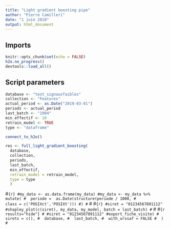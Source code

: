 ```yaml
---
title: "Light gradient boosting pipe"
author: "Pierre Camilleri"
date: "1 juin 2018"
output: html_document
---
```


## Imports
```r
knitr::opts_chunk$set(echo = FALSE)
h2o.no_progress()
devtools::load_all()
```

## Script parameters
```r
database <- "test_signauxfaibles"
collection <- "Features"
actual_period <- as.Date("2019-03-01")
periods <- actual_period
last_batch <- "1904"
min_effectif <- 10
retrain_model <- TRUE
type <- "dataframe"
```

```r
connect_to_h2o()
```

```r
res <- full_light_gradient_boosting(
  database,
  collection,
  periods,
  last_batch,
  min_effectif,
  retrain_model = retrain_model,
  type = type
  )
```

#```{r}
#my_data <- as.data.frame(my_data)
#my_data <- my_data %>% mutate(
#  periode =  as.Date(structure(periode / 1000,
#                               class = c('POSIXct','POSIXt')))
#)
#```
#
#```{r}
#siret = "01234567891112"
#shapley_plot(c(siret), my_data, my_model, batch = last_batch)
#```
#
#```{r results="hide"}
#
#siret = "01234567891112"
#export_fiche_visite(
#  sirets = c(),
#  database,
#  last_batch,
#  with_urssaf = FALSE
#  )
#```

